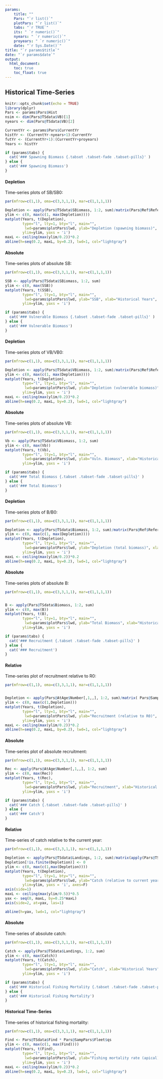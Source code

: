 ---
params: 
    title: ""
    Pars: "`r list()`"
    plotPars: "`r list()`"
    tabs: "`r TRUE`"
    its: " `r numeric()`"
    nyears: " `r numeric()`"
    proyears: " `r numeric()`"
    date: "`r Sys.Date()`"
title: "`r params$title`"
date: "`r params$date`"
output:
  html_document:
    toc: true
    toc_float: true
---

## Historical Time-Series
```{r, include=FALSE}
knitr::opts_chunk$set(echo = TRUE)
library(dplyr)
Pars <- params$Pars$Hist
nsim <- dim(Pars@TSdata$VB)[1]
nyears <- dim(Pars@TSdata$VB)[2]

CurrentYr <- params$Pars$CurrentYr
histYr <- (CurrentYr-nyears+1):CurrentYr
futYr <- (CurrentYr+1):(CurrentYr+proyears)
Years <- histYr

```



```{r spbio, echo=FALSE, results="asis"}
if (params$tabs) {
  cat('### Spawning Biomass {.tabset .tabset-fade .tabset-pills}' )
} else {
  cat('### Spawning Biomass')
}
```

#### Depletion 
Time-series plots of SB/SB0:

```{r, echo=FALSE}
par(mfrow=c(1,1), oma=c(3,3,1,1), mar=c(1,1,1,1))

Depletion <- apply(Pars@TSdata$SBiomass, 1:2, sum)/matrix(Pars@Ref$ReferencePoints$SSB0, nrow=nsim, ncol=nyears)
ylim <- c(0, max(c(1, max(Depletion))))
matplot(Years, t(Depletion),
        type="l", lty=1, bty="l", main="", 
         lwd=params$plotPars$lwd, ylab="Depletion (spawning biomass)", xlab="Historical Years", las=1, xpd=NA,
        ylim=ylim, yaxs = 'i')
maxL <- ceiling(max(ylim/0.2))*0.2
abline(h=seq(0.2, maxL, by=0.2), lwd=1, col="lightgray")
```


#### Absolute
Time-series plots of absolute SB:

```{r, echo=FALSE}
par(mfrow=c(1,1), oma=c(3,3,1,1), mar=c(1,1,1,1))

SSB <- apply(Pars@TSdata$SBiomass, 1:2, sum)
ylim <- c(0, max(SSB))
matplot(Years, t(SSB),
        type="l", lty=1, bty="l", main="", 
         lwd=params$plotPars$lwd, ylab="SSB", xlab="Historical Years", las=1, xpd=NA,
        ylim=ylim, yaxs = 'i')
```



```{r vbiomass, echo=FALSE, results="asis"}
if (params$tabs) {
  cat('### Vulnerable Biomass {.tabset .tabset-fade .tabset-pills}' )
} else {
  cat('### Vulnerable Biomass')
}
```

#### Depletion 
Time-series plots of VB/VB0:

```{r, echo=FALSE}
par(mfrow=c(1,1), oma=c(3,3,1,1), mar=c(1,1,1,1))

Depletion <- apply(Pars@TSdata$VBiomass, 1:2, sum)/matrix(Pars@Ref$ReferencePoints$VB0, nrow=nsim, ncol=nyears)
ylim <- c(0, max(c(1, max(Depletion))))
matplot(Years, t(Depletion),
        type="l", lty=1, bty="l", main="", 
         lwd=params$plotPars$lwd, ylab="Depletion (vulnerable biomass)", xlab="Historical Years", las=1, xpd=NA,
        ylim=ylim, yaxs = 'i')
maxL <- ceiling(max(ylim/0.2))*0.2
abline(h=seq(0.2, maxL, by=0.2), lwd=1, col="lightgray")
```


#### Absolute
Time-series plots of absolute VB:

```{r, echo=FALSE}
par(mfrow=c(1,1), oma=c(3,3,1,1), mar=c(1,1,1,1))

Vb <- apply(Pars@TSdata$VBiomass, 1:2, sum)
ylim <- c(0, max(Vb))
matplot(Years, t(Vb),
        type="l", lty=1, bty="l", main="", 
         lwd=params$plotPars$lwd, ylab="Vuln. Biomass", xlab="Historical Years", las=1, xpd=NA,
        ylim=ylim, yaxs = 'i')
```


```{r tbiomass, echo=FALSE, results="asis"}
if (params$tabs) {
  cat('### Total Biomass {.tabset .tabset-fade .tabset-pills}' )
} else {
  cat('### Total Biomass')
}
```

#### Depletion
Time-series plots of B/B0:

```{r, echo=FALSE}
par(mfrow=c(1,1), oma=c(3,3,1,1), mar=c(1,1,1,1))

Depletion <- apply(Pars@TSdata$Biomass, 1:2, sum)/matrix(Pars@Ref$ReferencePoints$B0, nrow=nsim, ncol=nyears)
ylim <- c(0, max(c(1, max(Depletion))))
matplot(Years, t(Depletion),
        type="l", lty=1, bty="l", main="", 
         lwd=params$plotPars$lwd, ylab="Depletion (total biomass)", xlab="Historical Years", las=1, xpd=NA,
        ylim=ylim, yaxs = 'i')
maxL <- ceiling(max(ylim/0.2))*0.2
abline(h=seq(0.2, maxL, by=0.2), lwd=1, col="lightgray")
```

#### Absolute
Time-series plots of absolute B:

```{r, echo=FALSE}
par(mfrow=c(1,1), oma=c(3,3,1,1), mar=c(1,1,1,1))


B <- apply(Pars@TSdata$Biomass, 1:2, sum)
ylim <- c(0, max(B))
matplot(Years, t(B),
        type="l", lty=1, bty="l", main="", 
         lwd=params$plotPars$lwd, ylab="Total Biomass", xlab="Historical Years", las=1, xpd=NA,
        ylim=ylim, yaxs = 'i')

```


```{r recruitment, echo=FALSE, results="asis"}
if (params$tabs) {
  cat('### Recruitment {.tabset .tabset-fade .tabset-pills}' )
} else {
  cat('### Recruitment')
}
```

#### Relative
Time-series plot of recruitment relative to R0:

```{r, echo=FALSE}
par(mfrow=c(1,1), oma=c(3,3,1,1), mar=c(1,1,1,1))


Depletion <- apply(Pars@AtAge$Number[,1,,], 1:2, sum)/matrix( Pars@SampPars$Stock$R0, nrow=nsim, ncol=nyears)
ylim <- c(0, max(c(1,Depletion)))
matplot(Years, t(Depletion),
        type="l", lty=1, bty="l", main="", 
         lwd=params$plotPars$lwd, ylab="Recruitment (relative to R0)", xlab="Historical Years", las=1, xpd=NA,
        ylim=ylim, yaxs = 'i')
maxL <- ceiling(max(ylim/0.2))*0.2
abline(h=seq(0.2, maxL, by=0.2), lwd=1, col="lightgray")
```

#### Absolute
Time-series plot of absolute recruitment:

```{r, echo=FALSE}
par(mfrow=c(1,1), oma=c(3,3,1,1), mar=c(1,1,1,1))

Rec <- apply(Pars@AtAge$Number[,1,,], 1:2, sum)
ylim <- c(0, max(Rec))
matplot(Years, t(Rec),
        type="l", lty=1, bty="l", main="", 
         lwd=params$plotPars$lwd, ylab="Recruitment", xlab="Historical Years", las=1, xpd=NA,
        ylim=ylim, yaxs = 'i')

```


```{r catch, echo=FALSE, results="asis"}
if (params$tabs) {
  cat('### Catch {.tabset .tabset-fade .tabset-pills}' )
} else {
  cat('### Catch')
}
```

#### Relative
Time-series of catch relative to the current year:

```{r, echo=FALSE}
par(mfrow=c(1,1), oma=c(3,3,1,1), mar=c(1,1,1,1))

Depletion <- apply(Pars@TSdata$Landings, 1:2, sum)/matrix(apply(Pars@TSdata$Landings[,nyears,], 1, sum), nrow=nsim, ncol=nyears)
Depletion[!is.finite(Depletion)] <- 0
ylim <- c(0, max(c(1,max(Depletion))))
matplot(Years, t(Depletion),
        type="l", lty=1, bty="l", main="", 
         lwd=params$plotPars$lwd, ylab="Catch (relative to current year)", xlab="Historical Years", las=1, xpd=NA,
        ylim=ylim, yaxs = 'i', axes=F)
axis(side=1)
maxL <- ceiling(max(ylim/0.5))*0.5
yax <- seq(0, maxL, by=0.25*maxL)
axis(side=2, at=yax, las=1)

abline(h=yax, lwd=1, col="lightgray")

```

#### Absolute 
Time-series of absolute catch:

```{r, echo=FALSE}
par(mfrow=c(1,1), oma=c(3,3,1,1), mar=c(1,1,1,1))

Catch <- apply(Pars@TSdata$Landings, 1:2, sum)
ylim <- c(0, max(Catch))
matplot(Years, t(Catch),
        type="l", lty=1, bty="l", main="", 
         lwd=params$plotPars$lwd, ylab="Catch", xlab="Historical Years", las=1, xpd=NA,
        ylim=ylim, yaxs = 'i')

```



```{r Fmort, echo=FALSE, results="asis"}
if (params$tabs) {
  cat('### Historical Fishing Mortality {.tabset .tabset-fade .tabset-pills}' )
} else {
  cat('### Historical Fishing Mortality')
}
```

#### Historical Time-Series
Time-series of historical fishing mortality:

```{r, echo=FALSE}
par(mfrow=c(1,1), oma=c(3,3,1,1), mar=c(1,1,1,1))

Find <- Pars@TSdata$Find * Pars@SampPars$Fleet$qs
ylim <- c(0, max(c(1, max(Find))))
matplot(Years, t(Find),
        type="l", lty=1, bty="l", main="", 
         lwd=params$plotPars$lwd, ylab="Fishing mortality rate (apical)", xlab="Historical Years", las=1, xpd=NA,
        ylim=ylim, yaxs = 'i')
maxL <- ceiling(max(ylim/0.2))*0.2
abline(h=seq(0.2, maxL, by=0.2), lwd=1, col="lightgray")
```

